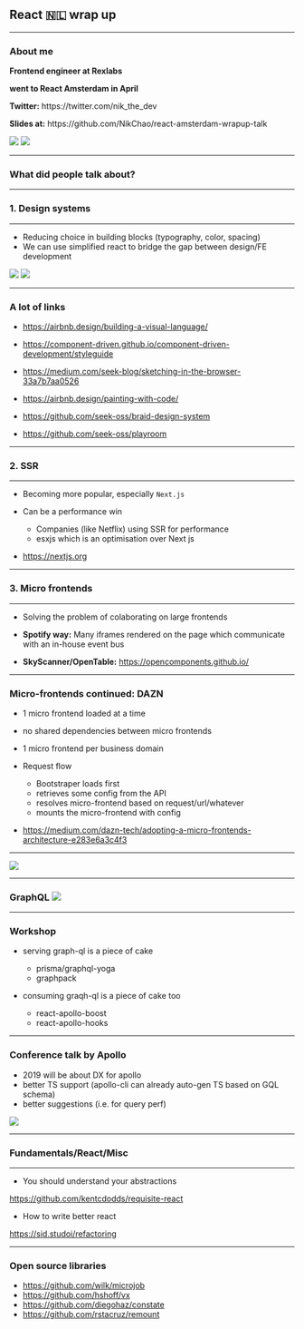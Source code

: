 

## React 🇳🇱 wrap up

---

### About me
<p style={{ margin: 0, marginBottom: '25px' }}><b>Frontend engineer at Rexlabs</b></p>
<p style={{ margin: 0, marginBottom: '25px' }}><b>went to React Amsterdam in April</b></p>
<p style={{ margin: 0, marginBottom: '25px' }}><b>Twitter:</b> https://twitter.com/nik_the_dev</p>
<p style={{ margin: 0, marginBottom: '55px' }}><b>Slides at:</b> https://github.com/NikChao/react-amsterdam-wrapup-talk</p>
<div style={{ display: 'flex', justifyContent: 'space-around', alignItems: 'flex-end' }}>
  <img style={{ height: '250px', width: 'auto' }} src="./rexlabs.svg" />
  <img style={{ height: '250px', width: 'auto' }} src="react-amsterdam.svg" />
</div>

---

### What did people talk about?

---

### 1. Design systems

---


- Reducing choice in building blocks (typography, color, spacing)
- We can use simplified react to bridge the gap between design/FE development

<p style={{ padding: '80px' }} />
<div style={{ display: 'flex', justifyContent: 'space-around', alignItems: 'center' }}>
  <img src="./braid.png" style={{ height: '75px' }} />
  <img src="./playroom.png" style={{ height: '75px' }} />
</div>

---

### A lot of links
- https://airbnb.design/building-a-visual-language/
- https://component-driven.github.io/component-driven-development/styleguide

- https://medium.com/seek-blog/sketching-in-the-browser-33a7b7aa0526
- https://airbnb.design/painting-with-code/

- https://github.com/seek-oss/braid-design-system
- https://github.com/seek-oss/playroom


---


### 2. SSR


---

- Becoming more popular, especially `Next.js`
<!-- Max Stoiber regrets not using Next.js for spectrum -->


- Can be a performance win
  - Companies (like Netflix) using SSR for performance
   <!-- getting +50% perceived perf by removing all client side react -->
  - esxjs which is an optimisation over Next js



- https://nextjs.org



---

### 3. Micro frontends

---

- Solving the problem of colaborating on large frontends

- **Spotify way:** Many iframes rendered on the page which communicate with an in-house event bus
<!-- although they're moving to a react-redux solution so we'll see what they do with that  -->
- **SkyScanner/OpenTable:** https://opencomponents.github.io/

---

### Micro-frontends continued: DAZN

- 1 micro frontend loaded at a time
- no shared dependencies between micro frontends
- 1 micro frontend per business domain


- Request flow
    - Bootstraper loads first
    - retrieves some config from the API
    - resolves micro-frontend based on request/url/whatever
    - mounts the micro-frontend with config


- https://medium.com/dazn-tech/adopting-a-micro-frontends-architecture-e283e6a3c4f3

---

<div style={{ height: '100%', width: '100%', display: 'flex', alignItems: 'center', justifyContent: 'center' }}>
  <img style={{ height: '70%', width: '70%' }} src='./dazn.png' />
</div>

---

<h3 style={{ marginLeft: '-80px', display: 'flex', alignItems: 'center'}}>GraphQL <img style={{ marginLeft: '40px' }} src="gql.svg" />
</h3>

---

### Workshop
- serving graph-ql is a piece of cake
  - prisma/graphql-yoga
  - graphpack


- consuming graqh-ql is a piece of cake too
  - react-apollo-boost
  - react-apollo-hooks

---


### Conference talk by Apollo

- 2019 will be about DX for apollo
- better TS support (apollo-cli can already auto-gen TS based on GQL schema)
- better suggestions (i.e. for query perf)
<div style={{ display: 'flex', justifyContent: 'center' }}>
  <img src="apollo.png" style={{ marginTop: '100px', height: '200px', width: 'auto' }} />
</div>

---

### Fundamentals/React/Misc

---

- You should understand your abstractions

https://github.com/kentcdodds/requisite-react


- How to write better react

https://sid.studoi/refactoring

<!-- - components should take props which handle behaviour not interaction
- components should do as little as possible and do it well, delegate up if you can
- if some logic isn't core to a feature, put it in a HOC or hook -->

<!-- - When designing an app which is mobile first/web for support, max stoiber says use react-native-web -->

---


### Open source libraries
- https://github.com/wilk/microjob
- https://github.com/hshoff/vx
- https://github.com/diegohaz/constate
- https://github.com/rstacruz/remount